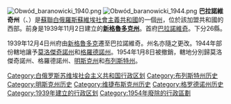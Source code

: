 [[File:Obwód_baranowicki_1940.png|right]]
[[File:Obwód_baranowicki_1944.png|right]]
'''巴拉諾維奇州'''（{{lang-be|Бара́навіцкая вобласць}}、{{lang-ru|Бара́новичская область}}）是[[蘇聯|蘇聯]][[白俄羅斯蘇維埃社會主義共和國|白俄羅斯蘇維埃社會主義共和國]]的一個[[州|州]]，位於該加盟共和國的西部。前身是1939年11月2日建立的'''[[新格魯多克州|新格魯多克州]]'''。首府[[巴拉諾維奇|巴拉諾維奇]]。下分26縣。

1939年12月4日州府由[[新格魯多克|新格魯多克]]遷至巴拉諾維奇。州名亦隨之更改。1944年部份轄地讓予[[莫洛傑奇諾州|莫洛傑奇諾州]]和[[格羅德諾州|格羅德諾州]]。1954年1月8日被撤銷，轄地分別歸莫洛傑奇諾州、格羅德諾州、[[明斯克州|明斯克州]]和[[布列斯特州|布列斯特州]]。

{{白俄罗斯行政区划小作品}}
[[Category:白俄罗斯苏维埃社会主义共和国行政区划|Category:白俄罗斯苏维埃社会主义共和国行政区划]]
[[Category:布列斯特州历史|Category:布列斯特州历史]]
[[Category:明斯克州历史|Category:明斯克州历史]]
[[Category:维捷布斯克州历史|Category:维捷布斯克州历史]]
[[Category:格罗德诺州历史|Category:格罗德诺州历史]]
[[Category:1939年建立的行政区划|Category:1939年建立的行政区划]]
[[Category:1954年廢除的行政區劃|Category:1954年廢除的行政區劃]]